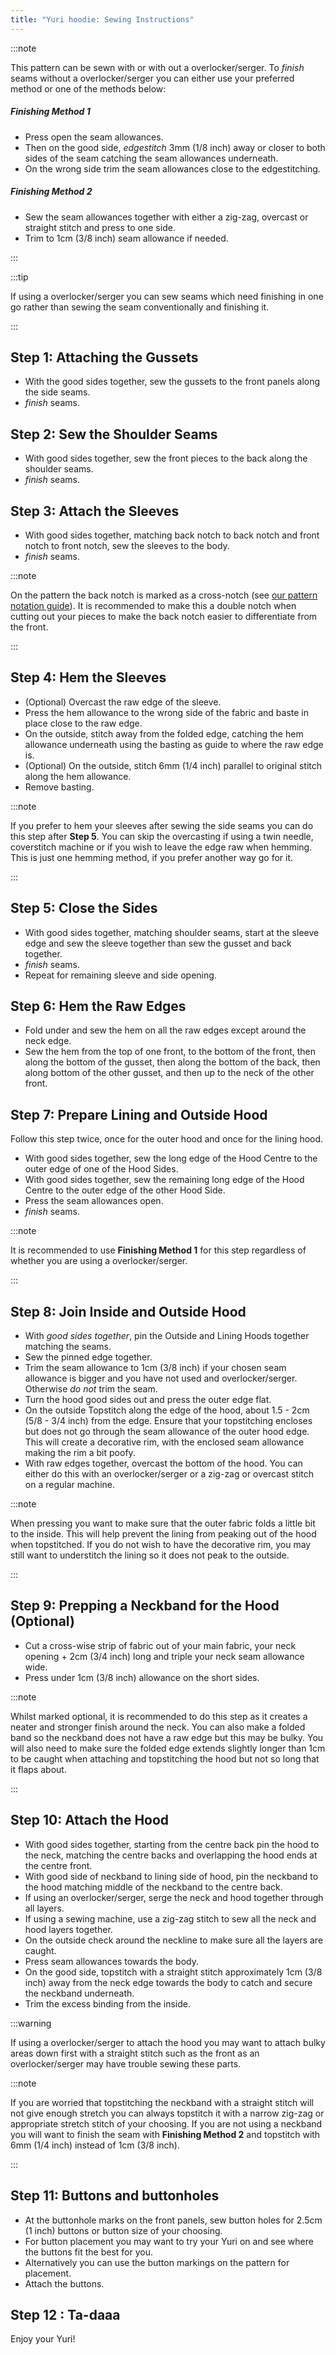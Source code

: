```yaml
---
title: "Yuri hoodie: Sewing Instructions"
---
```


:::note


This pattern can be sewn with or with out a overlocker/serger. To _finish_ seams without a overlocker/serger you can either use your preferred method or one of the methods below:

##### Finishing Method 1

- Press open the seam allowances.
- Then on the good side, _edgestitch_ 3mm (1/8 inch) away or closer to both sides of the seam catching the seam allowances underneath.
- On the wrong side trim the seam allowances close to the edgestitching.

##### Finishing Method 2

- Sew the seam allowances together with either a zig-zag, overcast or straight stitch and press to one side.
- Trim to 1cm (3/8 inch) seam allowance if needed.

:::

:::tip


If using a overlocker/serger you can sew seams which need finishing in one go rather than sewing the seam conventionally and finishing it.

:::

## Step 1: Attaching the Gussets

- With the good sides together, sew the gussets to the front panels along the side seams.
- _finish_ seams.

## Step 2:  Sew the Shoulder Seams

- With good sides together, sew the front pieces to the back along the shoulder seams.
- _finish_ seams.

## Step 3: Attach the Sleeves

- With good sides together, matching back notch to back notch and front notch to front notch, sew the sleeves to the body.
- _finish_ seams.

:::note


On the pattern the back notch is marked as a cross-notch (see [our pattern notation guide](/docs/about/notation#notches)). It is recommended to make this a double notch when cutting out your pieces to make the back notch easier to differentiate from the front.

:::

## Step 4: Hem the Sleeves

- (Optional) Overcast the raw edge of the sleeve.
- Press the hem allowance to the wrong side of the fabric and baste in place close to the raw edge.
- On the outside, stitch away from the folded edge, catching the hem allowance underneath using the basting as guide to where the raw edge is.
- (Optional) On the outside, stitch 6mm (1/4 inch) parallel to original stitch along the hem allowance.
- Remove basting.

:::note


If you prefer to hem your sleeves after sewing the side seams you can do this step after **Step 5**.
You can skip the overcasting if using a twin needle, coverstitch machine or if you wish to leave the edge raw when hemming.
This is just one hemming method, if you prefer another way go for it.

:::

## Step 5: Close the Sides

- With good sides together, matching shoulder seams, start at the sleeve edge and sew the sleeve together than sew the gusset and back together.
- _finish_ seams.
- Repeat for remaining sleeve and side opening.

## Step 6: Hem the Raw Edges

- Fold under and sew the hem on all the raw edges except around the neck edge.
- Sew the hem from the top of one front, to the bottom of the front, then along the bottom of the gusset, then along the bottom of the back, then along bottom of the other gusset, and then up to the neck of the other front.

## Step 7: Prepare Lining and Outside Hood

Follow this step twice, once for the outer hood and once for the lining hood.

- With good sides together, sew the long edge of the Hood Centre to the outer edge of one of the Hood Sides.
- With good sides together, sew the remaining long edge of the Hood Centre to the outer edge of the other Hood Side.
- Press the seam allowances open.
- _finish_ seams.

:::note


It is recommended to use **Finishing Method 1** for this step regardless of whether you are using a overlocker/serger.

:::

## Step 8: Join Inside and Outside Hood

- With _good sides together_, pin the Outside and Lining Hoods together matching the seams.
- Sew the pinned edge together.
- Trim the seam allowance to 1cm (3/8 inch) if your chosen seam allowance is bigger and you have not used and overlocker/serger. Otherwise _do not_ trim the seam.
- Turn the hood good sides out and press the outer edge flat.
- On the outside Topstitch along the edge of the hood, about 1.5 - 2cm (5/8 - 3/4 inch) from the edge. Ensure that your topstitching encloses but does not go through the seam allowance of the outer hood edge. This will create a decorative rim, with the enclosed seam allowance making the rim a bit poofy.
- With raw edges together, overcast the bottom of the hood. You can either do this with an overlocker/serger or a zig-zag or overcast stitch on a regular machine.

:::note


When pressing you want to make sure that the outer fabric folds a little bit to the inside. This will help prevent the lining from peaking out of the hood when topstitched.
If you do not wish to have the decorative rim, you may still want to understitch the lining so it does not peak to the outside.

:::

## Step 9: Prepping a Neckband for the Hood (Optional)

- Cut a cross-wise strip of fabric out of your main fabric, your neck opening + 2cm (3/4 inch) long and triple your neck seam allowance wide.
- Press under 1cm (3/8 inch) allowance on the short sides.

:::note


Whilst marked optional, it is recommended to do this step as it creates a neater and stronger finish around the neck.
You can also make a folded band so the neckband does not have a raw edge but this may be bulky. You will also need to make sure the folded edge extends slightly longer than 1cm to be caught when attaching and topstitching the hood but not so long that it flaps about.

:::

## Step 10: Attach the Hood

- With good sides together, starting from the centre back pin the hood to the neck, matching the centre backs and overlapping the hood ends at the centre front.
- With good side of neckband to lining side of hood, pin the neckband to the hood matching middle of the neckband to the centre back.
- If using an overlocker/serger, serge the neck and hood together through all layers.
- If using a sewing machine, use a zig-zag stitch to sew all the neck and hood layers together.
- On the outside check around the neckline to make sure all the layers are caught.
- Press seam allowances towards the body.
- On the good side, topstitch with a straight stitch approximately 1cm (3/8 inch) away from the neck edge towards the body to catch and secure the neckband underneath.
- Trim the excess binding from the inside.

:::warning


If using a overlocker/serger to attach the hood you may want to attach bulky areas down first with a straight stitch such as the front as an overlocker/serger may have trouble sewing these parts.

</Warning>

:::note


If you are worried that topstitching the neckband with a straight stitch will not give enough stretch you can always topstitch it with a narrow zig-zag or appropriate stretch stitch of your choosing.
If you are not using a neckband you will want to finish the seam with **Finishing Method 2** and topstitch with 6mm (1/4 inch) instead of 1cm (3/8 inch).

:::

## Step 11: Buttons and buttonholes

- At the buttonhole marks on the front panels, sew button holes for 2.5cm (1 inch) buttons or button size of your choosing.
- For button placement you may want to try your Yuri on and see where the buttons fit the best for you.
- Alternatively you can use the button markings on the pattern for placement.
- Attach the buttons.

## Step 12 : Ta-daaa

Enjoy your Yuri!
